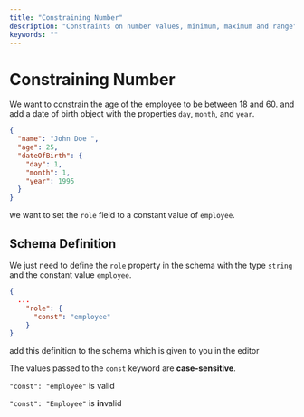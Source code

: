 ```yaml
---
title: "Constraining Number"
description: "Constraints on number values, minimum, maximum and range"
keywords: ""
---
```


# Constraining Number

We want to constrain the age of the employee to be between 18 and 60.
and add a date of birth object with the properties `day`, `month`, and `year`.


```json highlightLineStart={4} highlightLineEnd={8}
{
  "name": "John Doe ",
  "age": 25,
  "dateOfBirth": {
    "day": 1,
    "month": 1,
    "year": 1995
  }
}
```

we want to set the `role` field to a constant value of `employee`.


## Schema Definition

We just need to define the `role` property in the schema with the type `string` and the constant value `employee`.

```json 
{
  ...
    "role": {
      "const": "employee"
    }
}
```

add this definition to the schema which is given to you in the editor

<GoodToKnowBox>

The values passed to the `const` keyword are **case-sensitive**.

`"const": "employee"` is valid 

`"const": "Employee"` is **in**valid 

</GoodToKnowBox>